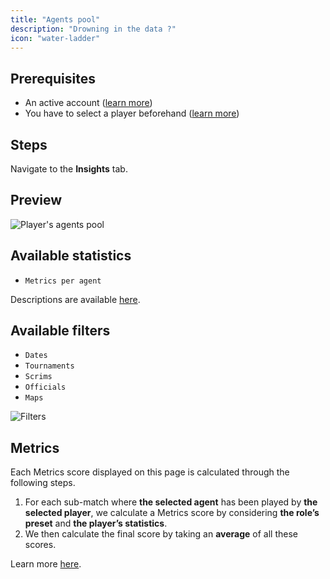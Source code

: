 ```yaml
---
title: "Agents pool"
description: "Drowning in the data ?"
icon: "water-ladder"
---
```


## Prerequisites

- An active account ([learn more](/get-started/setup))
- You have to select a player beforehand ([learn more](/core/player/root))

## Steps

Navigate to the **Insights** tab.

## Preview

<Frame>
    <img
        src="./images/agents-pool/component.png"
        alt="Player's agents pool"
    />
</Frame>

## Available statistics

- `Metrics per agent`

Descriptions are available [here](/core/statistics-meaning).

## Available filters

- `Dates`
- `Tournaments`
- `Scrims`
- `Officials`
- `Maps`

<Frame>
    <img
        src="./images/agents-pool/filters.png"
        alt="Filters"
    />
</Frame>

## Metrics

Each Metrics score displayed on this page is calculated through the following steps.

1. For each sub-match where **the selected agent** has been played by **the selected player**, we calculate a Metrics
score by considering **the role’s preset** and **the player’s statistics**.
2. We then calculate the final score by taking an **average** of all these scores.

Learn more [here](/core/metrics).
